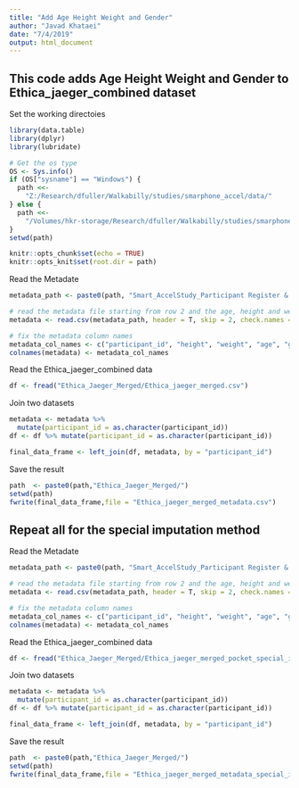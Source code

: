 ---
title: "Add Age Height Weight and Gender"
author: "Javad Khataei"
date: "7/4/2019"
output: html_document
---

## This code adds Age Height Weight and Gender to Ethica_jaeger_combined dataset


Set the working directoies
```{r}
library(data.table)
library(dplyr)
library(lubridate)

# Get the os type
OS <- Sys.info()
if (OS["sysname"] == "Windows") {
  path <<-
    "Z:/Research/dfuller/Walkabilly/studies/smarphone_accel/data/"
} else {
  path <<-
    "/Volumes/hkr-storage/Research/dfuller/Walkabilly/studies/smarphone_accel/data/"
}
setwd(path)

```

```{r setup, include=FALSE}
knitr::opts_chunk$set(echo = TRUE)
knitr::opts_knit$set(root.dir = path)
```




Read the Metadate
```{r}
metadata_path <- paste0(path, "Smart_AccelStudy_Participant Register & O2 calculator - Register.csv")

# read the metadata file starting from row 2 and the age, height and weight columns
metadata <- read.csv(metadata_path, header = T, skip = 2, check.names = F) [ ,c(2, 6, 7, 8, 10)] 

# fix the metadata column names
metadata_col_names <- c("participant_id", "height", "weight", "age", "gender")
colnames(metadata) <- metadata_col_names
```


Read the Ethica_jaeger_combined data
```{r}
df <- fread("Ethica_Jaeger_Merged/Ethica_jaeger_merged.csv")

```

Join two datasets
```{r}
metadata <- metadata %>% 
  mutate(participant_id = as.character(participant_id))
df <- df %>% mutate(participant_id = as.character(participant_id))

final_data_frame <- left_join(df, metadata, by = "participant_id")
```

Save the result

```{r}
path  <- paste0(path,"Ethica_Jaeger_Merged/")
setwd(path)
fwrite(final_data_frame,file = "Ethica_jaeger_merged_metadata.csv")
```

## Repeat all for the special imputation method

Read the Metadate
```{r}
metadata_path <- paste0(path, "Smart_AccelStudy_Participant Register & O2 calculator - Register.csv")

# read the metadata file starting from row 2 and the age, height and weight columns
metadata <- read.csv(metadata_path, header = T, skip = 2, check.names = F) [ ,c(2, 6, 7, 8, 10)] 

# fix the metadata column names
metadata_col_names <- c("participant_id", "height", "weight", "age", "gender")
colnames(metadata) <- metadata_col_names
```


Read the Ethica_jaeger_combined data
```{r}
df <- fread("Ethica_Jaeger_Merged/Ethica_jaeger_merged_pocket_special_imputation.csv")

```

Join two datasets
```{r}
metadata <- metadata %>% 
  mutate(participant_id = as.character(participant_id))
df <- df %>% mutate(participant_id = as.character(participant_id))

final_data_frame <- left_join(df, metadata, by = "participant_id")
```

Save the result

```{r}
path  <- paste0(path,"Ethica_Jaeger_Merged/")
setwd(path)
fwrite(final_data_frame,file = "Ethica_jaeger_merged_metadata_special_imputatiom.csv")
```

